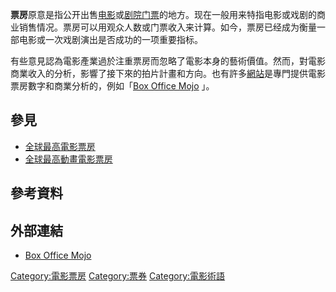 {{Expand language|1=en|time=2020-06-26T12:07:31+00:00}}
{{Unreferenced|time=2018-05-19T02:18:56+00:00}}
'''票房'''原意是指公开出售[[电影|电影]]或[[剧院|剧院]][[门票|门票]]的地方。现在一般用来特指电影或戏剧的商业销售情况。票房可以用观众人数或门票收入来计算。如今，票房已经成为衡量一部电影或一次戏剧演出是否成功的一项重要指标。

有些意見認為電影產業過於注重票房而忽略了電影本身的藝術價值。然而，對電影商業收入的分析，影響了接下來的拍片計畫和方向。也有許多[[網站|網站]]是專門提供電影票房數字和商業分析的，例如「[http://www.boxofficemojo.com Box Office Mojo] {{Wayback|url=http://www.boxofficemojo.com/ |date=20160704194902 }}」。

== 參見 ==
* [[全球最高電影票房|全球最高電影票房]]
* [[全球最高動畫電影票房|全球最高動畫電影票房]]
== 參考資料 ==
{{reflist}}

== 外部連結 ==
* [http://www.boxofficemojo.com/ Box Office Mojo] {{Wayback|url=http://www.boxofficemojo.com/ |date=20160704194902 }}{{en}}

{{電影票房}}
[[Category:電影票房|Category:電影票房]]
[[Category:票券|Category:票券]]
[[Category:電影術語|Category:電影術語]]
{{movie-stub}}